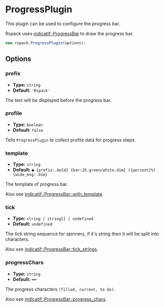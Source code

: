 
# ProgressPlugin

This plugin can be used to configure the progress bar.

Rspack uses [indicatif::ProgressBar](https://github.com/console-rs/indicatif) to draw the progress bar.

```js
new rspack.ProgressPlugin(options);
```

## Options

### prefix

- **Type:** `string`
- **Default:** `'Rspack'`

The text will be displayed before the progress bar.

### profile

- **Type:** `boolean`
- **Default:** `false`

Tells `ProgressPlugin` to collect profile data for progress steps.

### template

- **Type:** `string`
- **Default:** `● {prefix:.bold} {bar:25.green/white.dim} ({percent}%) {wide_msg:.dim}`

The template of progress bar.

Also see [indicatif::ProgressBar::with_template](https://docs.rs/indicatif/latest/indicatif/style/struct.ProgressStyle.html#method.with_template).

### tick

- **Type:** `string | string[] | undefined`
- **Default:** `undefined`

The tick string sequence for spinners, if it's string then it will be split into characters.

Also see [indicatif::ProgressBar::tick_strings](https://docs.rs/indicatif/latest/indicatif/style/struct.ProgressStyle.html#method.tick_strings).

### progressChars

- **Type:** `string`
- **Default:** `━━`

The progress characters `(filled, current, to do)`.

Also see [indicatif::ProgressBar::progress_chars](https://docs.rs/indicatif/latest/indicatif/style/struct.ProgressStyle.html#method.progress_chars).
